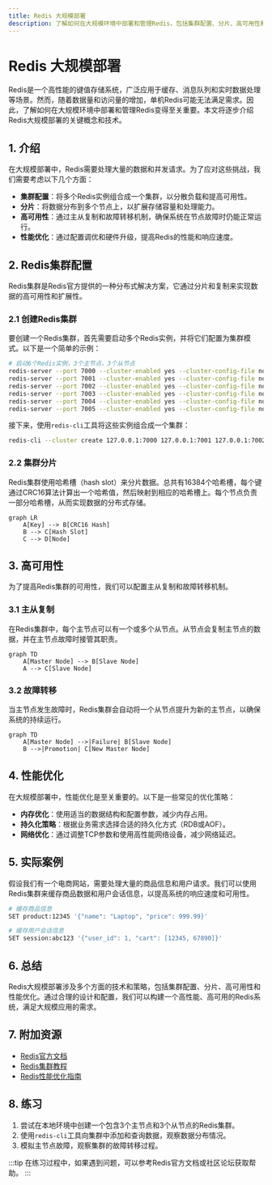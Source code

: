 ```yaml
---
title: Redis 大规模部署
description: 了解如何在大规模环境中部署和管理Redis，包括集群配置、分片、高可用性和性能优化。
---
```


# Redis 大规模部署

Redis是一个高性能的键值存储系统，广泛应用于缓存、消息队列和实时数据处理等场景。然而，随着数据量和访问量的增加，单机Redis可能无法满足需求。因此，了解如何在大规模环境中部署和管理Redis变得至关重要。本文将逐步介绍Redis大规模部署的关键概念和技术。

## 1. 介绍

在大规模部署中，Redis需要处理大量的数据和并发请求。为了应对这些挑战，我们需要考虑以下几个方面：

- **集群配置**：将多个Redis实例组合成一个集群，以分散负载和提高可用性。
- **分片**：将数据分布到多个节点上，以扩展存储容量和处理能力。
- **高可用性**：通过主从复制和故障转移机制，确保系统在节点故障时仍能正常运行。
- **性能优化**：通过配置调优和硬件升级，提高Redis的性能和响应速度。

## 2. Redis集群配置

Redis集群是Redis官方提供的一种分布式解决方案，它通过分片和复制来实现数据的高可用性和扩展性。

### 2.1 创建Redis集群

要创建一个Redis集群，首先需要启动多个Redis实例，并将它们配置为集群模式。以下是一个简单的示例：

```bash
# 启动6个Redis实例，3个主节点，3个从节点
redis-server --port 7000 --cluster-enabled yes --cluster-config-file nodes-7000.conf --cluster-node-timeout 5000 &
redis-server --port 7001 --cluster-enabled yes --cluster-config-file nodes-7001.conf --cluster-node-timeout 5000 &
redis-server --port 7002 --cluster-enabled yes --cluster-config-file nodes-7002.conf --cluster-node-timeout 5000 &
redis-server --port 7003 --cluster-enabled yes --cluster-config-file nodes-7003.conf --cluster-node-timeout 5000 &
redis-server --port 7004 --cluster-enabled yes --cluster-config-file nodes-7004.conf --cluster-node-timeout 5000 &
redis-server --port 7005 --cluster-enabled yes --cluster-config-file nodes-7005.conf --cluster-node-timeout 5000 &
```

接下来，使用`redis-cli`工具将这些实例组合成一个集群：

```bash
redis-cli --cluster create 127.0.0.1:7000 127.0.0.1:7001 127.0.0.1:7002 127.0.0.1:7003 127.0.0.1:7004 127.0.0.1:7005 --cluster-replicas 1
```

### 2.2 集群分片

Redis集群使用哈希槽（hash slot）来分片数据。总共有16384个哈希槽，每个键通过CRC16算法计算出一个哈希值，然后映射到相应的哈希槽上。每个节点负责一部分哈希槽，从而实现数据的分布式存储。

```mermaid
graph LR
    A[Key] --> B[CRC16 Hash]
    B --> C[Hash Slot]
    C --> D[Node]
```

## 3. 高可用性

为了提高Redis集群的可用性，我们可以配置主从复制和故障转移机制。

### 3.1 主从复制

在Redis集群中，每个主节点可以有一个或多个从节点。从节点会复制主节点的数据，并在主节点故障时接管其职责。

```mermaid
graph TD
    A[Master Node] --> B[Slave Node]
    A --> C[Slave Node]
```

### 3.2 故障转移

当主节点发生故障时，Redis集群会自动将一个从节点提升为新的主节点，以确保系统的持续运行。

```mermaid
graph TD
    A[Master Node] -->|Failure| B[Slave Node]
    B -->|Promotion| C[New Master Node]
```

## 4. 性能优化

在大规模部署中，性能优化是至关重要的。以下是一些常见的优化策略：

- **内存优化**：使用适当的数据结构和配置参数，减少内存占用。
- **持久化策略**：根据业务需求选择合适的持久化方式（RDB或AOF）。
- **网络优化**：通过调整TCP参数和使用高性能网络设备，减少网络延迟。

## 5. 实际案例

假设我们有一个电商网站，需要处理大量的商品信息和用户请求。我们可以使用Redis集群来缓存商品数据和用户会话信息，以提高系统的响应速度和可用性。

```bash
# 缓存商品信息
SET product:12345 '{"name": "Laptop", "price": 999.99}'

# 缓存用户会话信息
SET session:abc123 '{"user_id": 1, "cart": [12345, 67890]}'
```

## 6. 总结

Redis大规模部署涉及多个方面的技术和策略，包括集群配置、分片、高可用性和性能优化。通过合理的设计和配置，我们可以构建一个高性能、高可用的Redis系统，满足大规模应用的需求。

## 7. 附加资源

- [Redis官方文档](https://redis.io/documentation)
- [Redis集群教程](https://redis.io/topics/cluster-tutorial)
- [Redis性能优化指南](https://redis.io/topics/benchmarks)

## 8. 练习

1. 尝试在本地环境中创建一个包含3个主节点和3个从节点的Redis集群。
2. 使用`redis-cli`工具向集群中添加和查询数据，观察数据分布情况。
3. 模拟主节点故障，观察集群的故障转移过程。

:::tip
在练习过程中，如果遇到问题，可以参考Redis官方文档或社区论坛获取帮助。
:::